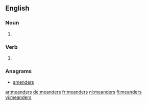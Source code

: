 ==English==

===Noun===
{{head|en|plural}}

# {{plural of|meander|lang=en}}

===Verb===
{{head|en}}

# {{en-third-person singular of|meander}}

===Anagrams===
* [[amenders#English|amenders]]

[[ar:meanders]]
[[de:meanders]]
[[fr:meanders]]
[[nl:meanders]]
[[fi:meanders]]
[[vi:meanders]]
